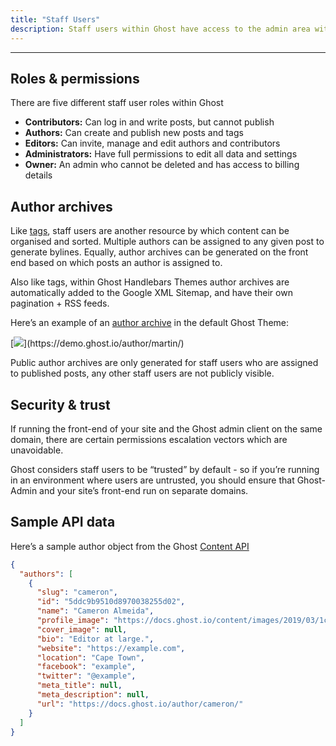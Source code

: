 ```yaml
---
title: "Staff Users"
description: Staff users within Ghost have access to the admin area with varying levels of permissions for what they can do.
---
```


***

## Roles & permissions

There are five different staff user roles within Ghost

* **Contributors:** Can log in and write posts, but cannot publish
* **Authors:** Can create and publish new posts and tags
* **Editors:** Can invite, manage and edit authors and contributors
* **Administrators:** Have full permissions to edit all data and settings
* **Owner:** An admin who cannot be deleted and has access to billing details

## Author archives

Like [tags](/publishing/#tags), staff users are another resource by which content can be organised and sorted. Multiple authors can be assigned to any given post to generate bylines. Equally, author archives can be generated on the front end based on which posts an author is assigned to.

Also like tags, within Ghost Handlebars Themes author archives are automatically added to the Google XML Sitemap, and have their own pagination + RSS feeds.

Here’s an example of an [author archive](https://demo.ghost.io/author/martin/) in the default Ghost Theme:

<Frame>
  [<img src="/images/17caf60b-author-archive_hu89f6f73972391497d77bac6acdaa5b97_69300_1220x0_resize_q100_h2_box.webp" />](https://demo.ghost.io/author/martin/)
</Frame>

Public author archives are only generated for staff users who are assigned to published posts, any other staff users are not publicly visible.

## Security & trust

If running the front-end of your site and the Ghost admin client on the same domain, there are certain permissions escalation vectors which are unavoidable.

Ghost considers staff users to be “trusted” by default - so if you’re running in an environment where users are untrusted, you should ensure that Ghost-Admin and your site’s front-end run on separate domains.

## Sample API data

Here’s a sample author object from the Ghost [Content API](/content-api/)

```json
{
  "authors": [
    {
      "slug": "cameron",
      "id": "5ddc9b9510d8970038255d02",
      "name": "Cameron Almeida",
      "profile_image": "https://docs.ghost.io/content/images/2019/03/1c2f492a-a5d0-4d2d-b350-cdcdebc7e413.jpg",
      "cover_image": null,
      "bio": "Editor at large.",
      "website": "https://example.com",
      "location": "Cape Town",
      "facebook": "example",
      "twitter": "@example",
      "meta_title": null,
      "meta_description": null,
      "url": "https://docs.ghost.io/author/cameron/"
    }
  ]
}
```